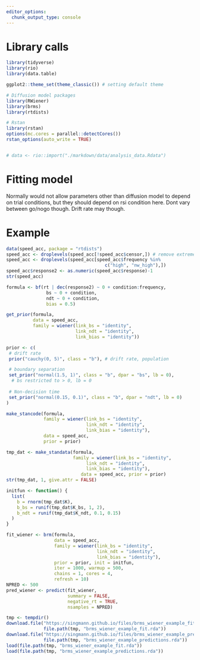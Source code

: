 ```yaml
---
editor_options:
  chunk_output_type: console
---
```

# Library calls
```r
library(tidyverse)
library(rio)
library(data.table)

ggplot2::theme_set(theme_classic()) # setting default theme

# Diffusion model packages
library(RWiener)
library(brms)
library(rtdists)

# Rstan
library(rstan)
options(mc.cores = parallel::detectCores())
rstan_options(auto_write = TRUE)

```

```r

```

```r
# data <- rio::import("./markdown/data/analysis_data.Rdata")
```


# Fitting model
Normally would not allow parameters other than diffusion model to depend on trial conditions, but they should depend on rsi condition here. Dont vary between go/nogo though. Drift rate may though.


# Example
```r
data(speed_acc, package = "rtdists")
speed_acc <- droplevels(speed_acc[!speed_acc$censor,]) # remove extreme RTs
speed_acc <- droplevels(speed_acc[speed_acc$frequency %in% 
                                     c("high", "nw_high"),])
speed_acc$response2 <- as.numeric(speed_acc$response)-1
str(speed_acc)
```

```r
formula <- bf(rt | dec(response2) ~ 0 + condition:frequency, 
               bs ~ 0 + condition, 
               ndt ~ 0 + condition,
               bias = 0.5)
```

```r
get_prior(formula,
          data = speed_acc, 
          family = wiener(link_bs = "identity", 
                          link_ndt = "identity", 
                          link_bias = "identity"))
```

```r
prior <- c(
 # drift rate
 prior("cauchy(0, 5)", class = "b"), # drift rate, population

 # boundary separation
 set_prior("normal(1.5, 1)", class = "b", dpar = "bs", lb = 0), 
  # bs restricted to > 0, lb = 0
 
 # Non-decision time
 set_prior("normal(0.15, 0.1)", class = "b", dpar = "ndt", lb = 0)
)
```

```r
make_stancode(formula, 
              family = wiener(link_bs = "identity", 
                              link_ndt = "identity",
                              link_bias = "identity"),
              data = speed_acc, 
              prior = prior)
```

```r
tmp_dat <- make_standata(formula, 
                         family = wiener(link_bs = "identity", 
                              link_ndt = "identity",
                              link_bias = "identity"),
                            data = speed_acc, prior = prior)
str(tmp_dat, 1, give.attr = FALSE)

initfun <- function() {
  list(
    b = rnorm(tmp_dat$K),
    b_bs = runif(tmp_dat$K_bs, 1, 2),
    b_ndt = runif(tmp_dat$K_ndt, 0.1, 0.15)
  )
}
```

```r
fit_wiener <- brm(formula, 
                  data = speed_acc,
                  family = wiener(link_bs = "identity", 
                                  link_ndt = "identity",
                                  link_bias = "identity"),
                  prior = prior, init = initfun,
                  iter = 1000, warmup = 500, 
                  chains = 1, cores = 4, 
                  refresh = 10)
NPRED <- 500
pred_wiener <- predict(fit_wiener, 
                       summary = FALSE, 
                       negative_rt = TRUE, 
                       nsamples = NPRED)
```

```r
tmp <- tempdir()
download.file("https://singmann.github.io/files/brms_wiener_example_fit.rda", 
              file.path(tmp, "brms_wiener_example_fit.rda"))
download.file("https://singmann.github.io/files/brms_wiener_example_predictions.rda", 
              file.path(tmp, "brms_wiener_example_predictions.rda"))
load(file.path(tmp, "brms_wiener_example_fit.rda"))
load(file.path(tmp, "brms_wiener_example_predictions.rda"))
```

